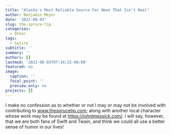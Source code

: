 ```yaml
---
title: "Alaska's Most Reliable Source For News That Isn't Real"
author: Benjamin Meyer
date: '2022-08-03'
slug: the-spruce-tip
categories:
  - Other
tags:
  - Satire
subtitle: ''
summary: ''
authors: []
lastmod: '2022-08-03T07:34:25-08:00'
featured: no
image:
  caption: ''
  focal_point: ''
  preview_only: no
projects: []
---
```


I make no confession as to whether or not I may or may not be involved with contributing to [www.thesprucetip.com](https://www.thesprucetip.com); along with another local character whose work may be found at <https://johnlmessick.com/>. I will say, however, that we are both fans of Swift and Twain, and think we could all use a better sense of humor in our lives!
